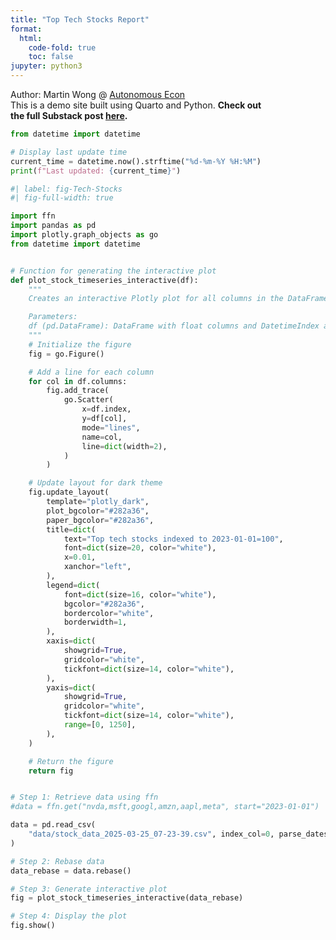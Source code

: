 ```yaml
---
title: "Top Tech Stocks Report"
format:
  html:
    code-fold: true
    toc: false
jupyter: python3
---
```

Author: Martin Wong @ [Autonomous Econ](https://autonomousecon.substack.com/)<br>
This is a demo site built using Quarto and Python. **Check out<br>the 
full Substack post [here](https://open.substack.com/pub/autonomousecon/p/how-the-pros-showcase-their-data?r=2o1mc&utm_campaign=post&utm_medium=web).**

```python
from datetime import datetime

# Display last update time
current_time = datetime.now().strftime("%d-%m-%Y %H:%M")
print(f"Last updated: {current_time}")
```

```python
#| label: fig-Tech-Stocks
#| fig-full-width: true

import ffn
import pandas as pd
import plotly.graph_objects as go
from datetime import datetime


# Function for generating the interactive plot
def plot_stock_timeseries_interactive(df):
    """
    Creates an interactive Plotly plot for all columns in the DataFrame.

    Parameters:
    df (pd.DataFrame): DataFrame with float columns and DatetimeIndex as index.
    """
    # Initialize the figure
    fig = go.Figure()

    # Add a line for each column
    for col in df.columns:
        fig.add_trace(
            go.Scatter(
                x=df.index,
                y=df[col],
                mode="lines",
                name=col,
                line=dict(width=2),
            )
        )

    # Update layout for dark theme
    fig.update_layout(
        template="plotly_dark",
        plot_bgcolor="#282a36",
        paper_bgcolor="#282a36",
        title=dict(
            text="Top tech stocks indexed to 2023-01-01=100",
            font=dict(size=20, color="white"),
            x=0.01,
            xanchor="left",
        ),
        legend=dict(
            font=dict(size=16, color="white"),
            bgcolor="#282a36",
            bordercolor="white",
            borderwidth=1,
        ),
        xaxis=dict(
            showgrid=True,
            gridcolor="white",
            tickfont=dict(size=14, color="white"),
        ),
        yaxis=dict(
            showgrid=True,
            gridcolor="white",
            tickfont=dict(size=14, color="white"),
            range=[0, 1250],
        ),
    )

    # Return the figure
    return fig


# Step 1: Retrieve data using ffn
#data = ffn.get("nvda,msft,googl,amzn,aapl,meta", start="2023-01-01")

data = pd.read_csv(
    "data/stock_data_2025-03-25_07-23-39.csv", index_col=0, parse_dates=True
)

# Step 2: Rebase data
data_rebase = data.rebase()

# Step 3: Generate interactive plot
fig = plot_stock_timeseries_interactive(data_rebase)

# Step 4: Display the plot
fig.show()
```


